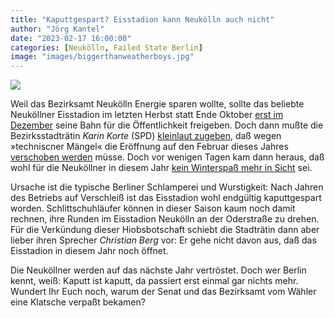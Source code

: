 ```yaml
---
title: "Kaputtgespart? Eisstadion kann Neukölln auch nicht"
author: "Jörg Kantel"
date: "2023-02-17 16:00:00"
categories: [Neukölln, Failed State Berlin]
image: "images/biggerthanweatherboys.jpg"
---
```


[![](images/biggerthanweatherboys-b.jpg)](https://storage.googleapis.com/hippostcard/p/217b699b8702aea0bc1d0d4118cc0c0d-800.jpg)

Weil das Bezirksamt Neukölln Energie sparen wollte, sollte das beliebte Neuköllner Eisstadion im letzten Herbst statt Ende Oktober [erst im Dezember](https://www.tagesspiegel.de/berlin/bezirke/um-energie-zu-sparen-eisstadion-in-berlin-neukolln-offnet-einen-monat-spater-als-geplant-8661313.html) seine Bahn für die Öffentlichkeit freigeben. Doch dann mußte die Bezirksstadträtin *Karin Korte* (SPD) [kleinlaut zugeben](https://www.tagesspiegel.de/berlin/bezirke/tuv-stellt-technische-mangel-fest-neukollner-eisstadion-bleibt-in-diesem-jahr-geschlossen-8889769.html), daß wegen »techniscner Mängel« die Eröffnung auf den Februar dieses Jahres [verschoben werden](https://www.tagesspiegel.de/berlin/bezirke/wegen-technischer-mangel-eisstadion-in-neukolln-offnet-fruhestens-im-februar-9165135.html) müsse. Doch vor wenigen Tagen kam dann heraus, daß wohl für die Neuköllner in diesem Jahr [kein Winterspaß mehr in Sicht](https://www.tagesspiegel.de/berlin/kein-winterspass-in-sicht-eisstadion-neukolln-weiter-defekt-9354203.html) sei.

Ursache ist die typische Berliner Schlamperei und Wurstigkeit: Nach Jahren des Betriebs auf Verschleiß ist das Eisstadion wohl endgültig kaputtgespart worden. Schlittschuhläufer können in dieser Saison kaum noch damit rechnen, ihre Runden im Eisstadion Neukölln an der Oderstraße zu drehen. Für die Verkündung dieser Hiobsbotschaft schiebt die Stadträtin dann aber lieber ihren Sprecher *Christian Berg* vor: Er gehe nicht davon aus, daß das Eisstadion in diesem Jahr noch öffnet.

Die Neuköllner werden auf das nächste Jahr vertröstet. Doch wer Berlin kennt, weiß: Kaputt ist kaputt, da passiert erst einmal gar nichts mehr. Wundert Ihr Euch noch, warum der Senat und das Bezirksamt vom Wähler eine Klatsche verpaßt bekamen?
